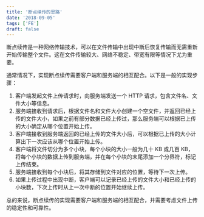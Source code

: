 ```yaml
---
title: '断点续传的思路'
date: '2018-09-05'
tags: ['FE']
draft: false
---
```


断点续传是一种网络传输技术，可以在文件传输中出现中断后恢复传输而无需重新开始传输整个文件。这在文件传输较大、网络不稳定、带宽有限等情况下尤为重要。

通常情况下，实现断点续传需要客户端和服务端的相互配合。以下是一般的实现步骤：

1. 客户端发起文件上传请求时，向服务端发送一个 HTTP 请求，包含文件名、文件大小等信息。
2. 服务端接收到请求后，根据文件名和文件大小创建一个空文件，并返回已经上传的文件大小，如果之前有部分数据已经上传过，那么服务端可以根据已上传的大小确定从哪个位置开始上传。
3. 客户端接收到服务端返回的已经上传的文件大小后，可以根据已上传的大小计算出下一次应该从哪个位置开始上传。
4. 客户端将文件切分为多个小块，每个小块的大小一般为几十 KB 或几百 KB，将每个小块的数据上传到服务端，并在每个小块的末尾添加一个分界符，标记上传结束。
5. 服务端接收到每个小块后，将其存储到文件对应的位置，等待下一次上传。
6. 如果上传过程中出现中断，客户端可以记录已经上传的文件大小和已经上传的小块数，下次上传时从上一次中断的位置开始继续上传。

总的来说，断点续传的实现需要客户端和服务端的相互配合，并需要考虑文件上传的稳定性和可靠性。